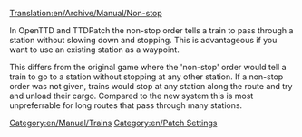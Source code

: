 [[Translation:en/Archive/Manual/Non-stop]]
[[Category:en/Manual/Trains]]
[[Category:en/Patch Settings]]

In OpenTTD and TTDPatch the non-stop order tells a train to pass through a station without slowing down and stopping. This is advantageous if you want to use an existing station as a waypoint. 

This differs from the original game where the 'non-stop' order would tell a train to go to a station without stopping at any other station. If a non-stop order was not given, trains would stop at any station along the route and try and unload their cargo. Compared to the new system this is most unpreferrable for long routes that pass through many stations.